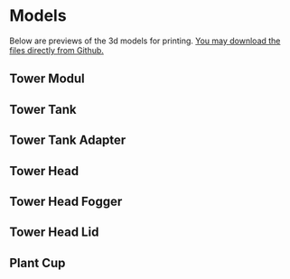 
<Head>
  <title>AeroTower Models</title>
</Head>

# Models

Below are previews of the 3d models for printing. [You may download the files directly from Github.](https://github.com/mfillmer/3d-modelling/tree/master/smart_grow/aero_tower/outfiles)

## Tower Modul

<ModelViewer url='https://raw.githubusercontent.com/mfillmer/3d-modelling/6aae23a79189e27bfb1a3efb5d112d7af5549cbf/smart_grow/aero_tower/outfiles/aero_tower.stl' />

## Tower Tank

<ModelViewer url='https://raw.githubusercontent.com/mfillmer/3d-modelling/6aae23a79189e27bfb1a3efb5d112d7af5549cbf/smart_grow/aero_tower/outfiles/aero_tower_tank.stl' />

## Tower Tank Adapter

<ModelViewer url='https://raw.githubusercontent.com/mfillmer/3d-modelling/6aae23a79189e27bfb1a3efb5d112d7af5549cbf/smart_grow/aero_tower/outfiles/aero_tower_tank_adapter.stl' />

## Tower Head

<ModelViewer url='https://raw.githubusercontent.com/mfillmer/3d-modelling/6aae23a79189e27bfb1a3efb5d112d7af5549cbf/smart_grow/aero_tower/outfiles/aero_tower_head.stl' />

## Tower Head Fogger

<ModelViewer url='https://raw.githubusercontent.com/mfillmer/3d-modelling/6aae23a79189e27bfb1a3efb5d112d7af5549cbf/smart_grow/aero_tower/outfiles/aero_tower_head_fogger.stl' />

## Tower Head Lid

<ModelViewer url='https://raw.githubusercontent.com/mfillmer/3d-modelling/6aae23a79189e27bfb1a3efb5d112d7af5549cbf/smart_grow/aero_tower/outfiles/aero_tower_head_lid.stl' />

## Plant Cup

<ModelViewer url='https://raw.githubusercontent.com/mfillmer/3d-modelling/6aae23a79189e27bfb1a3efb5d112d7af5549cbf/smart_grow/aero_tower/outfiles/plant_cup.stl' />
